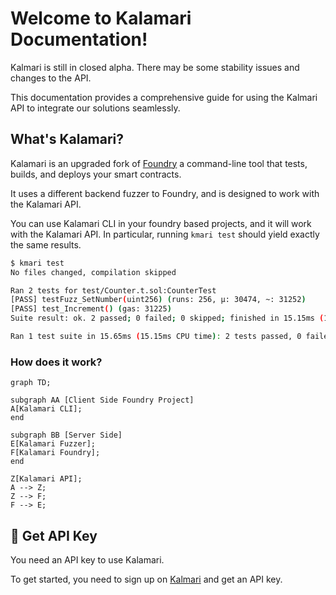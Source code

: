 
# Welcome to Kalamari Documentation!

<Callout type="warning" emoji="⚠️">
  Kalmari is still in closed alpha. There may be some stability issues and changes to the API.
</Callout>


This documentation provides a comprehensive guide for using the Kalmari API to integrate our solutions seamlessly.

## What's Kalamari?

Kalamari is an upgraded fork of [Foundry](https://book.getfoundry.sh/forge/) a command-line tool that tests, builds, and deploys your smart contracts. 

It uses a different backend fuzzer to Foundry, and is designed to work with the Kalamari API.

You can use Kalamari CLI in your foundry based projects, and it will work with the Kalamari API. In particular, running `kmari test` should yield exactly the same results.

```sh test copy
$ kmari test
No files changed, compilation skipped

Ran 2 tests for test/Counter.t.sol:CounterTest
[PASS] testFuzz_SetNumber(uint256) (runs: 256, μ: 30474, ~: 31252)
[PASS] test_Increment() (gas: 31225)
Suite result: ok. 2 passed; 0 failed; 0 skipped; finished in 15.15ms (14.74ms CPU time)

Ran 1 test suite in 15.65ms (15.15ms CPU time): 2 tests passed, 0 failed, 0 skipped (2 total tests)

```


### How does it work?


```mermaid
graph TD;

subgraph AA [Client Side Foundry Project]
A[Kalamari CLI];
end

subgraph BB [Server Side]
E[Kalamari Fuzzer];
F[Kalamari Foundry];
end

Z[Kalamari API];
A --> Z;
Z --> F;
F --> E;
```

## 🔑 Get API Key

<Callout type="info" emoji="ℹ️">
  You need an API key to use Kalamari.
</Callout>

To get started, you need to sign up on [Kalmari](https://kalmari.com) and get an API key.

